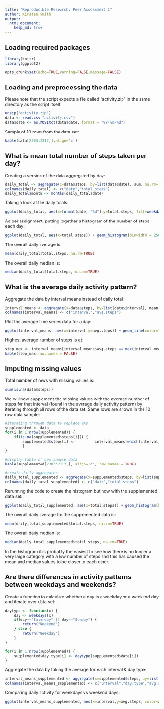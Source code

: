 ```yaml
---
title: "Reproducible Research: Peer Assessment 1"
author: Kirsten Smith
output: 
  html_document:
    keep_md: true
---
```



## Loading required packages
```r
library(knitr)
library(ggplot2)
```

```r
opts_chunk$set(echo=TRUE,warning=FALSE,message=FALSE)
```

## Loading and preprocessing the data
Please note that the script expects a file called "activity.zip" in the same directory as the script itself.
```r
unzip("activity.zip")
data <- read.csv("activity.csv")
data$date <- as.POSIXct(data$date, format = "%Y-%m-%d")
```
Sample of 10 rows from the data set:
```r
kable(data[2303:2312,],align='c')
```

## What is mean total number of steps taken per day?
Creating a version of the data aggregated by day:

```r
daily_total <- aggregate(x=data$steps, by=list(data$date), sum, na.rm=TRUE)
colnames(daily_total) <- c("date","total.steps")
daily_total$month <- months(daily_total$date)
```

Taking a look at the daily totals:
```r
ggplot(daily_total, aes(x=format(date, "%d"),y=total.steps, fill=weekdays(date))) + geom_bar(stat="identity") + ylab("Total Number of Steps") + xlab("Day of the Month") + ggtitle("Total Steps Taken Each Day") + facet_grid(month ~ .) + scale_fill_discrete("Day of the Week")
```

As per assignment, putting together a histogram of the number of steps each day:
```r
ggplot(daily_total, aes(x=total.steps)) + geom_histogram(binwidth = 2500, colour="black", fill="light blue") + ggtitle("Histogram of Daily Total Steps - Original Data") + ylab("Count") + xlab("Total Steps (binwidth set to 2500)") + geom_vline(aes(xintercept=mean(total.steps, na.rm=TRUE)), color="red", linetype="dashed", size=1)
```

The overall daily average is:
```r
mean(daily_total$total.steps, na.rm=TRUE)
```

The overall daily median is:
```r
median(daily_total$total.steps, na.rm=TRUE)
```

## What is the average daily activity pattern?
Aggregate the data by interval means instead of daily total:
```r
interval_means <- aggregate(x=data$steps, by=list(data$interval), mean, na.rm=TRUE)
colnames(interval_means) <- c("interval","avg.steps")
```

Plot the average time series data for a day:
```r
ggplot(interval_means, aes(x=interval,y=avg.steps)) + geom_line(color="dark green") + ylab("Average Number of Steps") + xlab("Intervals in Increments of 5 Minutes") + ggtitle("Daily Activity")
```

Highest average number of steps is at:
```r
step_max <- interval_means[interval_means$avg.steps == max(interval_means$avg.steps),]
kable(step_max,row.names = FALSE)
```

## Imputing missing values
Total number of rows with missing values is:
```r
sum(is.na(data$steps))
```

We will now supplement the missing values with the average number of steps for that interval (found in the average daily activity pattern) by iterating through all rows of the data set. Same rows are shown in the 10 row data sample:
```r
#iterating through data to replace NAs
supplemented <- data
for(i in 1:nrow(supplemented)) {
    if(is.na(supplemented$steps[i])) {
        supplemented$steps[i] <-         interval_means[which(interval_means$interval==supplemented$interval[i]),]$avg.steps
        }
}

#display table of new sample data
kable(supplemented[2303:2312,], align='c', row.names = TRUE)

#create daily aggregates
daily_total_supplemented <- aggregate(x=supplemented$steps, by=list(supplemented$date), sum, na.rm=TRUE)
colnames(daily_total_supplemented) <- c("date","total.steps")
```

Rerunning the code to create the histogram but now with the supplemented data set:
```r
ggplot(daily_total_supplemented, aes(x=total.steps)) + geom_histogram(binwidth = 2500, colour="black", fill="light blue") + ggtitle("Histogram of Daily Total Steps - Supplemented Data") + ylab("Count") + xlab("Total Steps (binwidth set to 2500)") + geom_vline(aes(xintercept=mean(total.steps, na.rm=TRUE)), color="red", linetype="dashed", size=1)
```

The overall daily average for the supplemented data is:
```r
mean(daily_total_supplemented$total.steps, na.rm=TRUE)
```

The overall daily median is:
```r
median(daily_total_supplemented$total.steps, na.rm=TRUE)
```

In the histogram it is probably the easiest to see how there is no longer a very large category with a low number of steps and this has caused the mean and median values to be closer to each other. 

## Are there differences in activity patterns between weekdays and weekends?
Create a function to calculate whether a day is a weekday or a weekend day and iterate over data set:
```r
daytype <- function(x) {
    day <- weekdays(x)
    if(day=="Saturday" || day=="Sunday") {
        return("Weekend")
    } else {
        return("Weekday")
    }
}

for(i in 1:nrow(supplemented)) {
    supplemented$day.type[i] <- daytype(supplemented$date[i])
}

```

Aggregate the data by taking the average for each interval & day type:
```r
interval_means_supplemented <- aggregate(x=supplemented$steps, by=list(supplemented$interval,supplemented$day.type), mean, na.rm=TRUE)
colnames(interval_means_supplemented) <- c("interval","day.type","avg.steps")
```

Comparing daily activity for weekdays vs weekend days:
```r
ggplot(interval_means_supplemented, aes(x=interval,y=avg.steps, color=avg.steps/max(avg.steps))) + geom_line(size=0.9) + ylab("Average Number of Steps") + xlab("Intervals in Increments of 5 Minutes") + ggtitle("Daily Activity Weekday vs Weekend") + facet_grid(day.type ~ .)
```